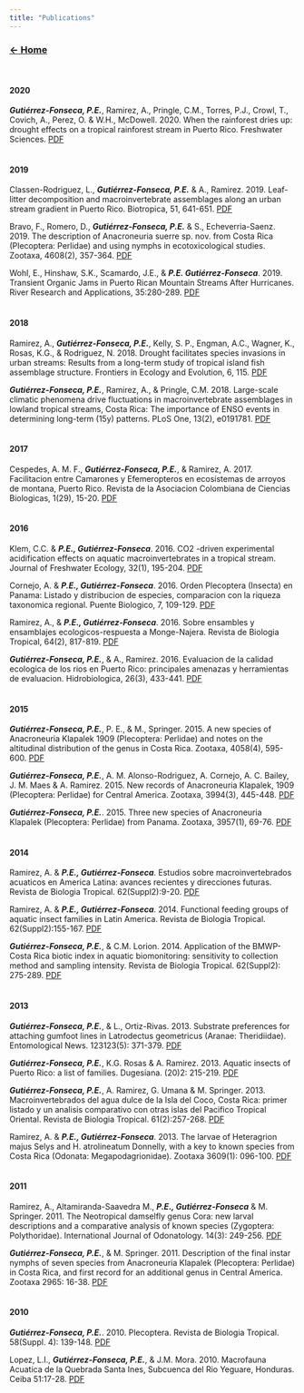 ```yaml
---
title: "Publications"
---
```


### [**$\leftarrow$ Home**](https://pegutierrezf.github.io/TropicalFreshwaterEcology/) 
<br>

#### __2020__

***Gutiérrez-Fonseca, P.E.***, Ramirez, A., Pringle, C.M., Torres, P.J., Crowl, T., Covich, A., Perez, O. & W.H., McDowell. 2020.  When the rainforest dries up: drought effects on a tropical rainforest stream in Puerto Rico. Freshwater Sciences. [PDF](https://www.journals.uchicago.edu/doi/pdfplus/10.1086/708808) 
<br>
<br>

#### __2019__

Classen-Rodriguez, L., ***Gutiérrez-Fonseca, P.E.*** & A., Ramirez. 2019. Leaf-litter decomposition and macroinvertebrate assemblages along an urban stream gradient in Puerto Rico. Biotropica, 51, 641-651. [PDF](https://onlinelibrary.wiley.com/doi/full/10.1111/btp.12685?casa_token=SxRbcSedCnYAAAAA%3Ag-Xbuq6QzhwjpqJoNTLVGi9x9fpHaZnSbnGFXbBwWufOB9gATSKh7KJcAbfF3MyFZPoMvUh--5JAoMjd7w)

Bravo, F., Romero, D., ***Gutiérrez-Fonseca, P.E.*** & S., Echeverria-Saenz. 2019. The description of Anacroneuria suerre sp. nov. from Costa Rica (Plecoptera: Perlidae) and using nymphs in ecotoxicological studies. Zootaxa, 4608(2), 357-364. [PDF](https://www.biotaxa.org/Zootaxa/article/view/zootaxa.4608.2.9)

Wohl, E., Hinshaw, S.K., Scamardo, J.E., & ***P.E. Gutiérrez-Fonseca***. 2019. Transient Organic Jams in Puerto Rican Mountain Streams After Hurricanes. River Research and Applications, 35:280-289. [PDF](https://onlinelibrary.wiley.com/doi/full/10.1002/rra.3405)
<br>
<br>

#### __2018__

Ramirez, A., ***Gutiérrez-Fonseca, P.E.***, Kelly, S. P., Engman, A.C., Wagner, K., Rosas, K.G., & Rodriguez, N. 2018. Drought facilitates species invasions in urban streams: Results from a long-term study of tropical island fish assemblage structure. Frontiers in Ecology and Evolution, 6, 115.  [PDF](https://www.frontiersin.org/articles/10.3389/fevo.2018.00115/full?&utm_source=Email_to_authors_&utm_medium=Email&utm_content=T1_11.5e1_author&utm_campaign=Email_publication&field=&journalName=Frontiers_in_Ecology_and_Evolution&id=324301)  

***Gutiérrez-Fonseca, P.E.***, Ramirez, A., & Pringle, C.M. 2018. Large-scale climatic phenomena drive fluctuations in macroinvertebrate assemblages in lowland tropical streams, Costa Rica: The importance of ENSO events in determining long-term (15y) patterns. PLoS One, 13(2), e0191781.  [PDF](https://journals.plos.org/plosone/article?id=10.1371/journal.pone.0191781)
<br>
<br>

#### __2017__

Cespedes, A. M. F., ***Gutiérrez-Fonseca, P.E.***, & Ramirez, A. 2017. Facilitacion entre Camarones y Efemeropteros en ecosistemas de arroyos de montana, Puerto Rico. Revista de la Asociacion Colombiana de Ciencias Biologicas, 1(29), 15-20. [PDF](https://revistaaccb.org/r/index.php/accb/article/view/136)
<br>
<br>

#### __2016__

Klem, C.C. & ***P.E., Gutiérrez-Fonseca***. 2016. CO2  -driven experimental acidification effects on aquatic macroinvertebrates in a tropical stream.  Journal of Freshwater Ecology, 32(1), 195-204. [PDF](https://www.tandfonline.com/doi/full/10.1080/02705060.2016.1259126)

Cornejo, A. & ***P.E., Gutiérrez-Fonseca***. 2016. Orden Plecoptera (Insecta) en Panama: Listado y distribucion de especies, comparacion con la riqueza taxonomica regional.  Puente Biologico, 7, 109-129. [PDF](https://www.researchgate.net/publication/303137423_Orden_Plecoptera_Insecta_en_Panama_listado_distribucion_de_especies_comparacion_con_la_riqueza_taxonomica_regional) 

Ramirez, A., & ***P.E., Gutiérrez-Fonseca***. 2016. Sobre ensambles y ensamblajes ecologicos-respuesta a Monge-Najera. Revista de Biologia Tropical, 64(2), 817-819. [PDF](https://www.redalyc.org/pdf/449/44945722028.pdf)


***Gutiérrez-Fonseca, P.E.***, & A., Ramirez. 2016. Evaluacion de la calidad ecologica de los rios en Puerto Rico: principales amenazas y herramientas de evaluacion. Hidrobiologica, 26(3), 433-441.  [PDF](http://www.scielo.org.mx/scielo.php?pid=S0188-88972016000300433&script=sci_arttext&tlng=en)
<br>
<br>

#### __2015__

***Gutiérrez-Fonseca, P.E.***, P. E., & M., Springer. 2015. A new species of Anacroneuria Klapalek 1909 (Plecoptera: Perlidae) and notes on the altitudinal distribution of the genus in Costa Rica. Zootaxa, 4058(4), 595-600. [PDF](https://cecb7f23-7089-45fb-b01c-28fecf16b375.filesusr.com/ugd/9d5d38_95160e47778247fb87c399116098129b.pdf)


***Gutiérrez-Fonseca, P.E.***, A. M. Alonso-Rodriguez, A. Cornejo, A. C. Bailey, J. M. Maes & A. Ramirez. 2015. New records of Anacroneuria Klapalek, 1909 (Plecoptera: Perlidae) for Central America. Zootaxa, 3994(3), 445-448. [PDF](https://cecb7f23-7089-45fb-b01c-28fecf16b375.filesusr.com/ugd/9d5d38_55980cc178a0460693b0e131eda7faf7.pdf)


***Gutiérrez-Fonseca, P.E.***. 2015. Three new species of Anacroneuria Klapalek (Plecoptera: Perlidae) from Panama. Zootaxa, 3957(1), 69-76. [PDF](https://cecb7f23-7089-45fb-b01c-28fecf16b375.filesusr.com/ugd/9d5d38_daf4e7701e9a4e7e978657531d5b8486.pdf)
<br>
<br>

#### __2014__

Ramirez, A. & ***P.E., Gutiérrez-Fonseca***. Estudios sobre macroinvertebrados acuaticos en America Latina: avances recientes y direcciones futuras. Revista de Biologia Tropical. 62(Suppl2):9-20. [PDF](https://www.scielo.sa.cr/scielo.php?script=sci_arttext&pid=s0034-77442014000600001)


Ramirez, A. & ***P.E., Gutiérrez-Fonseca***. 2014. Functional feeding groups of aquatic insect families in Latin America. Revista de Biologia Tropical. 62(Suppl2):155-167. [PDF](https://www.scielo.sa.cr/scielo.php?pid=S0034-77442014000600011&script=sci_arttext)


***Gutiérrez-Fonseca, P.E.***, & C.M. Lorion. 2014. Application of the BMWP-Costa Rica biotic index in aquatic biomonitoring: sensitivity to collection method and sampling intensity. Revista de Biologia Tropical. 62(Suppl2): 275-289. [PDF](https://www.scielo.sa.cr/scielo.php?pid=S0034-77442014000600018&script=sci_arttext&tlng=en)
<br>
<br>

#### __2013__

***Gutiérrez-Fonseca, P.E.***, & L., Ortiz-Rivas. 2013. Substrate preferences for attaching gumfoot lines in Latrodectus geometricus (Aranae: Theridiidae). Entomological News. 123123(5): 371-379. [PDF](https://bioone.org/journals/entomological-news/volume-123/issue-5/021.123.0508/Substrate-Preferences-for-Attaching-Gumfoot-Lines-in-Latrodectus-geometricus-Araneae/10.3157/021.123.0508.short)


***Gutiérrez-Fonseca, P.E.***, K.G. Rosas & A. Ramirez. 2013. Aquatic insects of Puerto Rico: a list of families. Dugesiana. (20)2: 215-219. [PDF](https://www.researchgate.net/publication/261913585_Aquatic_insects_of_Puerto_Rico_a_list_of_families)

***Gutiérrez-Fonseca, P.E.***, A. Ramirez, G. Umana & M. Springer. 2013. Macroinvertebrados del agua dulce de la Isla del Coco, Costa Rica: primer listado y un analisis comparativo con otras islas del Pacifico Tropical Oriental. Revista de Biologia Tropical. 61(2):257-268. [PDF](https://www.scielo.sa.cr/pdf/rbt/v61n2/a14v61n2)

Ramirez, A. & ***P.E., Gutiérrez-Fonseca***. 2013. The larvae of Heteragrion majus Selys and H. atrolineatum Donnelly, with a key to known species from Costa Rica (Odonata: Megapodagrionidae). Zootaxa 3609(1): 096-100. [PDF](https://www.mapress.com/zootaxa/2013/f/z03609p100f.pdf)
<br>
<br>

#### __2011__

Ramirez, A., Altamiranda-Saavedra M., ***P.E., Gutiérrez-Fonseca*** & M. Springer. 2011. The Neotropical damselfly genus Cora: new larval descriptions and a comparative analysis of known species (Zygoptera: Polythoridae). International Journal of Odonatology. 14(3): 249-256. [PDF](https://www.tandfonline.com/doi/abs/10.1080/13887890.2011.616992)

***Gutiérrez-Fonseca, P.E.***, & M. Springer. 2011. Description of the final instar nymphs of seven species from Anacroneuria Klapalek (Plecoptera: Perlidae) in Costa Rica, and first record for an additional genus in Central America. Zootaxa 2965: 16-38. [PDF](https://www.researchgate.net/publication/259034499_Description_of_the_final_instar_nymphs_of_seven_species_from_Anacroneuria_Klapalek_Plecoptera_Perlidae_in_Costa_Rica_and_first_record_for_an_additional_genus_in_Central_America)
<br>
<br>

#### __2010__

***Gutiérrez-Fonseca, P.E.***. 2010. Plecoptera. Revista de Biologia Tropical. 58(Suppl. 4): 139-148. [PDF](https://www.scielo.sa.cr/scielo.php?pid=S0034-77442010000800006&script=sci_arttext&tlng=en) 

Lopez, L.I., ***Gutiérrez-Fonseca, P.E.***, & J.M. Mora. 2010. Macrofauna Acuatica de la Quebrada Santa Ines, Subcuenca del Rio Yeguare, Honduras. Ceiba 51:17-28. [PDF](https://s3.amazonaws.com/academia.edu.documents/32831055/Lopez_et_al_macrofauna_Santa_Ines.pdf?response-content-disposition=inline%3B%20filename%3DMacroinvertebrados_de_Santa_Ines_Hondura.pdf&X-Amz-Algorithm=AWS4-HMAC-SHA256&X-Amz-Credential=ASIATUSBJ6BAI337CXXM%2F20200330%2Fus-east-1%2Fs3%2Faws4_request&X-Amz-Date=20200330T131928Z&X-Amz-Expires=3600&X-Amz-Security-Token=IQoJb3JpZ2luX2VjEPT%2F%2F%2F%2F%2F%2F%2F%2F%2F%2FwEaCXVzLWVhc3QtMSJHMEUCIFZq1%2BQC%2FzMZvJ%2ByJMOwNJLEWQQ72iNFBkbr3HWNCjEEAiEAynPLNjbvUf2qOrC%2BcwKfTkP5M5e5ahbxKLkp6Inn6TgqvQMI7f%2F%2F%2F%2F%2F%2F%2F%2F%2F%2FARAAGgwyNTAzMTg4MTEyMDAiDFe0EInn5fVTk7SkeiqRA0Uds8DPcGBLsfpfk1H8a2L0OP1Kj1VpKQ49ZCzaWcvsSyTCzT85x5m1PaV6o7Z5tC%2Bj3%2BCaUdgnYmLe%2BvzWHx%2FQmXmKyCF57DEgLiAULFhLmapFjMs6RuyP2xXc%2BuFCtnmT1ZCTcVTqheyzRmJi89gYZW1eQ%2BciDqnwLwAZflOA28KDQJLiyyl1h3XlmeZOhI0xMb50Podc%2FOSSZcorJ2uClLAtdTwDaQQcw1h4rgRhviEvP8yAmofBfEUyLn76Zqei8amretHlGvnD9XolHXSEOm9i6Dze1uTycxEH0G0ASRj6n3evHBI5agLHHhBD1t%2FqS5PM4FDDQpaI3%2F%2BvMwKrqLaS6w9MTt5OzBb7KjJA5C6YCtt81%2BpAZj%2BWqJjmhwXFWraSEOQY%2B9Bz6NwO0ElaF6a9vy%2FgtYa14K3cJMXdMevCfypiYFnhHu34mIRWoADDxI7pWa503oiBwD2w%2B7%2FB0eMNyDwzHhPr9Qy9tAzUYtvbSUHtb3kDmpFWHXJGKO5TLgsZAHiY81VpmAEuOH09MLq4h%2FQFOusBUokn9%2Bw4KGTNvQbQUFkcIU35%2BUSSnhoOnLg5Kiyz1%2BJmQXq6vf8Hb2DQN0j0nlA46AzFVzW2PSj3sam6FQPlvHeUmd%2BZj4lBtHTvblMwevCjczGGE5YysddYjMSzBvZs2odntZfJEMyN4Qr7vdS0S%2FFAnxt7KP2Dc2PhMzDCQTdv5nwrx3uHKf1yzDSzDhprVzesnuPShfLD%2FLHNzWSo%2F13YVcsbhfIsoWfzSUCWW8sM%2BQUhOoxbz4KRVEHtY2HYAODqSLbbyuGbk1an%2BPOtEfDBzOMYsx8%2FxOSwCg3KXt2uPJCgVwp6PbG1Zw%3D%3D&X-Amz-SignedHeaders=host&X-Amz-Signature=2ada0e87ee983dd91888d6d440c3acf68f1dde977bcc0d9c81c8abfeb8613e57)
<br>
<br>
<br>
<br>







